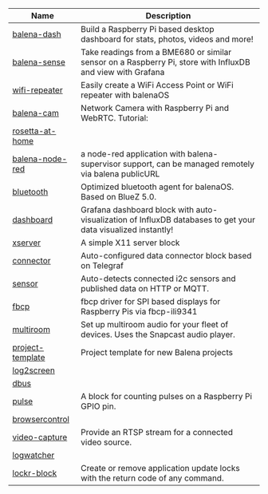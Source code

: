 Name|Description
---|---
[balena-dash](https://github.com/balena-labs-projects/balena-dash)|Build a Raspberry Pi based desktop dashboard for stats, photos, videos and more!
[balena-sense](https://github.com/balena-labs-projects/balena-sense)|Take readings from a BME680 or similar sensor on a Raspberry Pi, store with InfluxDB and view with Grafana
[wifi-repeater](https://github.com/balena-labs-projects/wifi-repeater)|Easily create a WiFi Access Point or WiFi repeater with balenaOS
[balena-cam](https://github.com/balena-labs-projects/balena-cam)|Network Camera with Raspberry Pi and WebRTC. Tutorial:
[rosetta-at-home](https://github.com/balena-labs-projects/rosetta-at-home)|
[balena-node-red](https://github.com/balena-labs-projects/balena-node-red)|a node-red application with balena-supervisor support, can be managed remotely via balena publicURL
[bluetooth](https://github.com/balena-labs-projects/bluetooth)|Optimized bluetooth agent for balenaOS. Based on BlueZ 5.0.
[dashboard](https://github.com/balena-labs-projects/dashboard)|Grafana dashboard block with auto-visualization of InfluxDB databases to get your data visualized instantly!
[xserver](https://github.com/balena-labs-projects/xserver)|A simple X11 server block
[connector](https://github.com/balena-labs-projects/connector)|Auto-configured data connector block based on Telegraf
[sensor](https://github.com/balena-labs-projects/sensor)|Auto-detects connected i2c sensors and published data on HTTP or MQTT.
[fbcp](https://github.com/balena-labs-projects/fbcp)|fbcp driver for SPI based displays for Raspberry Pis via fbcp-ili9341
[multiroom](https://github.com/balena-labs-projects/multiroom)|Set up multiroom audio for your fleet of devices. Uses the Snapcast audio player.
[project-template](https://github.com/balena-labs-projects/project-template)|Project template for new Balena projects
[log2screen](https://github.com/balena-labs-projects/log2screen)|
[dbus](https://github.com/balena-labs-projects/dbus)|
[pulse](https://github.com/balena-labs-projects/pulse)|A block for counting pulses on a Raspberry Pi GPIO pin.
[browsercontrol](https://github.com/balena-labs-projects/browsercontrol)|
[video-capture](https://github.com/balena-labs-projects/video-capture)|Provide an RTSP stream for a connected video source.
[logwatcher](https://github.com/balena-labs-projects/logwatcher)|
[lockr-block](https://github.com/balena-labs-projects/lockr-block)|Create or remove application update locks with the return code of any command.
